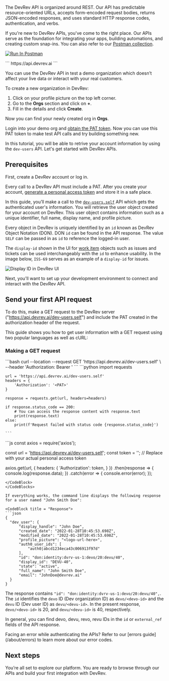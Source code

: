 The DevRev API is organized around REST. Our API has predictable resource-oriented URLs, accepts form-encoded request bodies, returns JSON-encoded responses, and uses standard HTTP response codes, authentication, and verbs.

If you're new to DevRev APIs, you've come to the right place. Our APIs serve as the foundation for integrating your apps, building automations, and creating custom snap-ins.
You can also refer to our [Postman collection](https://postman.devrev.ai/).

[![Run In Postman](https://run.pstmn.io/button.svg)](https://postman.devrev.ai/)

<CodeBlock>
  ```
  https://api.devrev.ai
  ```
</CodeBlock>

You can use the DevRev API in test a demo organization which doesn’t affect your live data or interact with your real customers.

To create a new organization in DevRev:

1. Click on your profile picture on the top left corner.
2. Go to the **Orgs** section and click on **+**.
3. Fill in the details and click **Create**.

Now you can find your newly created org in **Orgs**.

Login into your demo org and [obtain the PAT token](/about/authentication#generate-a-personal-access-token-pat).
Now you can use this PAT token to make test API calls and try building something new.

In this tutorial, you will be able to retrive your account information by using the `dev-users` API. Let's get started with DevRev APIs.

## Prerequisites

First, create a DevRev account or log in.

Every call to a DevRev API must include a PAT. After you create your account, [generate a personal access token](/about/authentication) and store it in a safe place.

In this guide, you’ll make a call to the [`dev-users.self`](/api-reference/dev-users/self) API which gets the authenticated user's information. You will retrieve the user object created for your account on DevRev. This user object contains information such as a unique identifier, full name, display name, and profile picture.

Every object in DevRev is uniquely identified by an `id` known as DevRev Object Notation (DON). DON `id` can be found in the API response.
The value `SELF` can be passed in as `id` to reference the logged-in user.

The `display-id` shown in the UI for [work item](https://docs.devrev.ai/product/core#work) objects such as issues and tickets can be used interchangeably with the `id` to enhance usability. In the image below, `ISS-69` serves as an example of a `display-id` for issues.

![Display ID in DevRev UI](../img/display_id.png)

Next, you'll want to set up your development environment to connect and interact with the DevRev API.

## Send your first API request

To do this, make a GET request to the DevRev server ("https://api.devrev.ai/dev-users.self") and include the PAT created in the authorization header of the request.

This guide shows you how to get user information with a GET request using two popular languages as well as cURL:

### Making a GET request

<CodeBlocks>
  <CodeBlock title = "cURL">
    ```bash
    curl --location --request GET 'https://api.devrev.ai/dev-users.self' \
    --header 'Authorization: Bearer <PAT>'
    ```
  </CodeBlock>
  <CodeBlock title = "Python">
    ```python
    import requests

    url = 'https://api.devrev.ai/dev-users.self'
    headers = {
        'Authorization': '<PAT>'
    }

    response = requests.get(url, headers=headers)

    if response.status_code == 200:
        # You can access the response content with response.text
        print(response.text)
    else:
        print(f'Request failed with status code {response.status_code}')

    ```
  </CodeBlock>
  <CodeBlock title = "Node JS">
  ```js
  const axios = require('axios');

const url = 'https://api.devrev.ai/dev-users.self';
const token = '<PAT>'; // Replace <PAT> with your actual personal access token

axios.get(url, {
  headers: {
    'Authorization': token,
  }
})
  .then(response => {
    console.log(response.data);
  })
  .catch(error => {
    console.error(error);
  });
  ```
  </CodeBlock>
</CodeBlocks>

If everything works, the command line displays the following response for a user named "John Smith Doe":

<CodeBlock title = "Response">
```json
{
    "dev_user": {
        "display_handle": "John Doe",
        "created_date": "2022-01-28T10:45:53.698Z",
        "modified_date": "2022-01-28T10:45:53.698Z",
        "profile_picture": "<logo-url-here>",
        "auth0_user_ids": [
            "auth0|abcd1234eca43c006913f97d"
        ],
        "id": "don:identity:dvrv-us-1:devo/20:devu/40",
        "display_id": "DEVU-40",
        "state": "active",
        "full_name": "John Smith Doe",
        "email": "JohnDoe@devrev.ai"
    }
}
```
</CodeBlock>


The response contains `"id": "don:identity:dvrv-us-1:devo/20:devu/40",`. The `id` identifies the `devo` ID (Dev organization ID) as `devo/<devo-id>` and the `devu` ID (Dev user ID) as `devu/<devu-id>`.
In the present response, `devo/<devo-id>` is 20, and `devu/<devu-id>` is 40, respectively.

In general, you can find devo, devu, revo, revu IDs in the `id` or `external_ref` fields of the API response.

<Callout intent="info">
Facing an error while authenticating the APIs? Refer to our [errors guide](/about/errors) to learn more about our error codes.
</Callout>

## Next steps

You’re all set to explore our platform. You are ready to browse through our APIs and build your first integration with DevRev.
